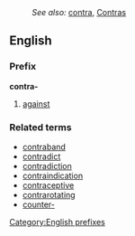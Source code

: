 :''See also:'' [[contra]], [[Contras]]
==English==
===Prefix===
'''contra-'''

# [[against]]

===Related terms===
*[[contraband]]
*[[contradict]]
*[[contradiction]]
*[[contraindication]]
*[[contraceptive]]
*[[contrarotating]]
*[[counter-]]
[[Category:English prefixes]]